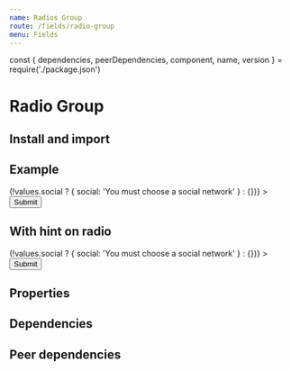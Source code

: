 ```yaml
---
name: Radios Group
route: /fields/radio-group
menu: Fields
---
```


const { dependencies, peerDependencies, component, name, version } = require('./package.json')

# Radio Group

<TagVersion version={version} name={name} />

## Install and import

<Usage component={component} name={name} peerDependencies={peerDependencies} />

## Example

<Playground>
  <Form
    initialValues={{}}
    validate={values => (!values.social ? { social: 'You must choose a social network' } : {})}
  >
    <ConnectedField
      component={RadioGroup}
      flexDirection="row"
      hint="Most popular is Twitter"
      label="Social networks"
      mb="xl"
      name="social"
      options={ITEMS}
      required
    />
    <Button type="submit">Submit</Button>
  </Form>
</Playground>

## With hint on radio

<Playground>
  <Form
    initialValues={{}}
    validate={values => (!values.social ? { social: 'You must choose a social network' } : {})}
  >
    <ConnectedField
      component={RadioGroup}
      flexDirection="row"
      mb="xl"
      name="social"
      maxWidth={{ md: '30%' }}
      options={[
        {
          value: 'behance',
          label: 'Behance',
          hint: 'Lorem ipsum dolor sit amet, consectetur adipiscing elit.'
        },
        {
          value: 'dribbble',
          label: 'Dribbble',
          hint: 'Aenean a tristique turpis, in elementum est.'
        }
      ]}
      required
    />
    <Button type="submit">Submit</Button>
  </Form>
</Playground>

## Properties

<Props of={Radio} />

## Dependencies

<Dependencies dependencies={dependencies} />

## Peer dependencies

<Dependencies dependencies={peerDependencies} />
